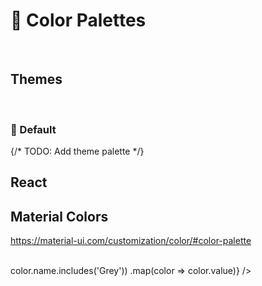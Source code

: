 
<Meta title='Blocks/Colors' />

# 🚧 Color Palettes

<br />

## Themes

<br />

### 🚧 Default

<ColorPalette>{/* TODO: Add theme palette */}</ColorPalette>

## React

<ColorPalette>
  <ColorItem {...getColorItem('react.$color-react-blue')} />
  <ColorItem {...getColorItem('react.$color-react-gray')} />
</ColorPalette>

## Material Colors

https://material-ui.com/customization/color/#color-palette

<br />

<ColorPalette>
  <ColorItem {...getColorItem('material.$black')} />
  <ColorItem
    title='Grey'
    subtitle='$grey-SHADE'
    colors={Object.values(Colors.material)
      .filter(color => color.name.includes('Grey'))
      .map(color => color.value)}
  />
  <ColorItem {...getColorItem('material.$white')} />
</ColorPalette>
